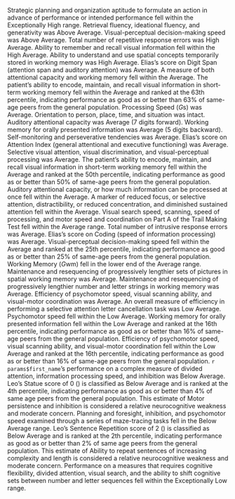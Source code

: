 <summary>

Strategic planning and organization aptitude to formulate an action in advance of performance or intended performance fell within the Exceptionally High range.
Retrieval fluency, ideational fluency, and generativity was Above Average.
Visual-perceptual decision-making speed was Above Average.
Total number of repetitive response errors was High Average.
Ability to remember and recall visual information fell within the High Average.
Ability to understand and use spatial concepts temporarily stored in working memory was High Average.
Elias's score on Digit Span (attention span and auditory attention) was Average.
A measure of both attentional capacity and working memory fell within the Average.
The patient's ability to encode, maintain, and recall visual information in short-term working memory fell within the Average and ranked at the 63th percentile, indicating performance as good as or better than 63% of same-age peers from the general population.
Processing Speed (*G*s) was Average.
Orientation to person, place, time, and situation was intact.
Auditory attentional capacity was Average (7 digits forward).
Working memory for orally presented information was Average (5 digits backward).
Self-monitoring and perseverative tendencies was Average.
Elias's score on Attention Index (general attentional and executive functioning) was Average.
Selective visual attention, visual discrimination, and visual-perceptual processing was Average.
The patient's ability to encode, maintain, and recall visual information in short-term working memory fell within the Average and ranked at the 50th percentile, indicating performance as good as or better than 50% of same-age peers from the general population.
Auditory attentional capacity, or how much information can be processed at once fell within the Average.
A marker of reduced focus, or selective attention, distractibility, or reduced concentration, and diminished sustained attention fell within the Average.
Visual search speed, scanning, speed of processing, and motor speed and coordination on Part A of the Trail Making Test fell within the Average range.
Total number of intrusive response errors was Average.
Elias's score on Coding (speed of information processing) was Average.
Visual-perceptual decision-making speed fell within the Average and ranked at the 25th percentile, indicating performance as good as or better than 25% of same-age peers from the general population.
Working Memory (*G*wm) fell in the lower end of the Average range.
Maintenance and resequencing of progressively lengthier sets of pictures in spatial working memory was Average.
Maintenance and resequencing of progressively lengthier number and letter strings in working memory was Average.
Efficiency of psychomotor speed, visual scanning ability, and visual-motor coordination was Average.
An overall measure of efficiency in performing a selective attention letter cancellation task was Low Average.
Psychomotor speed fell within the Low Average.
Working memory for orally presented information fell within the Low Average and ranked at the 16th percentile, indicating performance as good as or better than 16% of same-age peers from the general population.
Efficiency of psychomotor speed, visual scanning ability, and visual-motor coordination fell within the Low Average and ranked at the 16th percentile, indicating performance as good as or better than 16% of same-age peers from the general population.
`r params$first_name`'s performance on a complex measure of divided attention, information processing speed, and inhibition was Below Average.
Leo's Statue score of  0 () is classified as Below Average and is ranked at the  4th percentile, indicating performance as good as or better than  4% of same age peers from the general population. This estimate of Motor persistence and inhibition is considered a relative neurocognitive weakness and moderate concern.
Planning and foresight, inhibition, and psychomotor speed examined through a series of maze-tracing tasks fell in the Below Average range.
Leo's Sentence Repetition score of  2 () is classified as Below Average and is ranked at the  2th percentile, indicating performance as good as or better than  2% of same age peers from the general population. This estimate of Ability to repeat sentences of increasing complexity and length is considered a relative neurocognitive weakness and moderate concern.
Performance on a measures that requires cognitive flexibility, divided attention, visual search, and the ability to shift cognitive sets between number and letter sequences fell within the Exceptionally Low range.

</summary>
